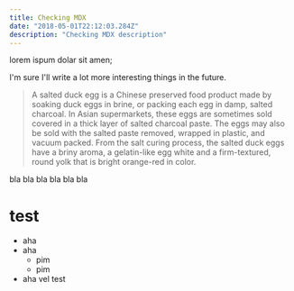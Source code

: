 ```yaml
---
title: Checking MDX
date: "2018-05-01T22:12:03.284Z"
description: "Checking MDX description"
---
```


lorem ispum dolar sit amen;

I'm sure I'll write a lot more interesting things in the future.

> A salted duck egg is a Chinese preserved food product made by soaking duck
> eggs in brine, or packing each egg in damp, salted charcoal. In Asian
> supermarkets, these eggs are sometimes sold covered in a thick layer of salted
> charcoal paste. The eggs may also be sold with the salted paste removed,
> wrapped in plastic, and vacuum packed. From the salt curing process, the
> salted duck eggs have a briny aroma, a gelatin-like egg white and a
> firm-textured, round yolk that is bright orange-red in color.

bla bla bla
bla bla bla

# test

- aha
- aha
  - pim
  - pim
- aha vel
  test
